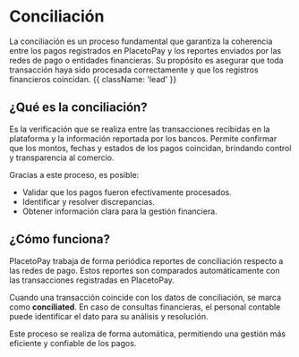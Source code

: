 
# Conciliación

La conciliación es un proceso fundamental que garantiza la coherencia entre los pagos registrados en PlacetoPay y los reportes enviados por las redes de pago o entidades financieras. Su propósito es asegurar que toda transacción haya sido procesada correctamente y que los registros financieros coincidan. {{ className: 'lead' }}

## ¿Qué es la conciliación?

Es la verificación que se realiza entre las transacciones recibidas en la plataforma y la información reportada por los bancos. Permite confirmar que los montos, fechas y estados de los pagos coincidan, brindando control y transparencia al comercio.

Gracias a este proceso, es posible:

- Validar que los pagos fueron efectivamente procesados.
- Identificar y resolver discrepancias.
- Obtener información clara para la gestión financiera.

## ¿Cómo funciona?

PlacetoPay trabaja de forma periódica reportes de conciliación respecto a las redes de pago. Estos reportes son comparados automáticamente con las transacciones registradas en PlacetoPay.

Cuando una transacción coincide con los datos de conciliación, se marca como **conciliated**. En caso de consultas financieras, el personal contable puede identificar el dato para su análisis y resolución.

Este proceso se realiza de forma automática, permitiendo una gestión más eficiente y confiable de los pagos.
